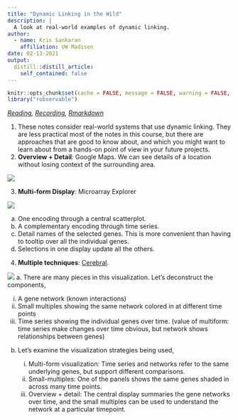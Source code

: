 ```yaml
---
title: "Dynamic Linking in the Wild"
description: |
  A look at real-world examples of dynamic linking.
author:
  - name: Kris Sankaran
    affiliation: UW Madison
date: 02-13-2021
output:
  distill::distill_article:
    self_contained: false
---
```


```r
knitr::opts_chunk$set(cache = FALSE, message = FALSE, warning = FALSE, echo = TRUE)
library("robservable")
```

_[Reading](https://observablehq.com/@uwdata/interaction?collection=@uwdata/visualization-curriculum), [Recording](https://mediaspace.wisc.edu/media/1_i9qfxljb),  [Rmarkdown](https://raw.githubusercontent.com/krisrs1128/stat479/master/_posts/2021-01-12-week1-2/week1-2.Rmd)_

1. These notes consider real-world systems that use dynamic linking. They are less practical most of the notes in this course, but there are approaches that are good to know about, and which you might want to learn about from a hands-on point of view in your future projects.
2. **Overview + Detail**: Google Maps. We can see details of a location without losing context of the surrounding area.

![](week3-5_files/google.png)

3. **Multi-form Display**: Microarray Explorer

![](week3-5_files/microarray.png)

  a. One encoding through a central scatterplot.
  b. A complementary encoding through time series.
  c. Detail names of the selected genes. This is more convenient than having to tooltip over all the individual genes.
  d. Selections in one display update all the others.
	
4. **Multiple techniques**: [Cerebral](https://www.youtube.com/watch?v=76HhG1FQngI).

![](week3-5_files/cerebral.png)
a. There are many pieces in this visualization. Let’s deconstruct the components, 
    
  i. A gene network (known interactions)
  ii. Small multiples showing the same network colored in at different time points
  iii. Time series showing the individual genes over time. (value of multiform: time series make changes over time obvious, but network shows relationships between genes)
      
b. Let’s examine the visualization strategies being used,

    i. Multi-form visualization: Time series and networks refer to the same
    underlying genes, but support different comparisons.
    ii. Small-multiples: One of the panels shows the same genes shaded in across
    many time points.
    iii. Overview + detail: The central display summaries the gene networks over
    time, and the small multiples can be used to understand the network at a
    particular timepoint.
    